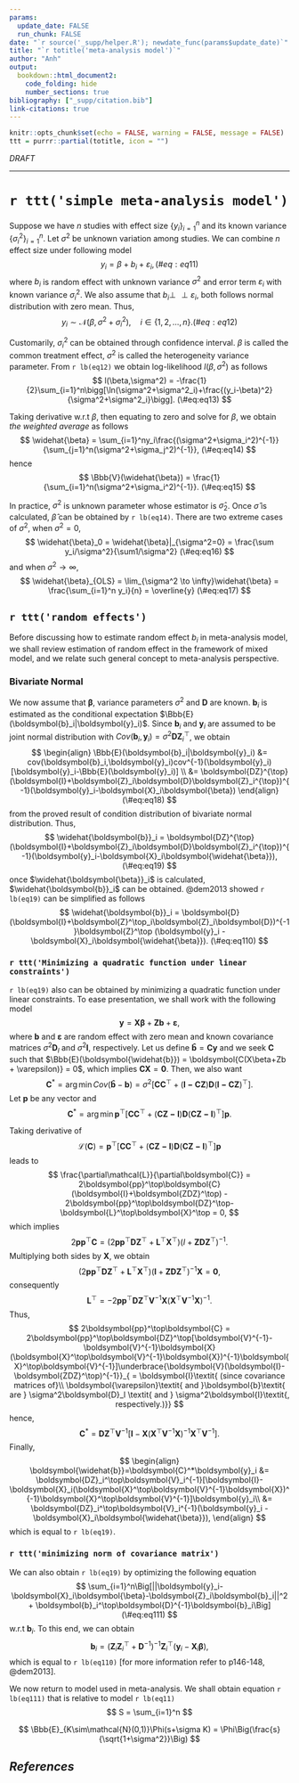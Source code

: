 ```yaml
---
params:
  update_date: FALSE
  run_chunk: FALSE
date: "`r source('_supp/helper.R'); newdate_func(params$update_date)`"
title: "`r totitle('meta-analysis model')`"
author: "Anh"
output: 
  bookdown::html_document2:
    code_folding: hide
    number_sections: true
bibliography: ["_supp/citation.bib"]
link-citations: true
---
```


\newcommand{\bf}[1]{\boldsymbol{#1}}
\newcommand{\hat}[1]{\widehat{#1}}
\newcommand{\mm}[1]{\mathbb{#1}}
\newcommand{\bar}[1]{\overline{#1}}
<!-- \newcommand{\tp}[1]{{#1}^{\top}} -->

\def\E{\Bbb{E}}
\def\V{\Bbb{V}}
\def\P{\Bbb{P}}
\def\I{{\large\unicode{x1D7D9}}}
\def\indep{\perp\!\!\!\!\perp}
\newcommand{\overeq}[2]{\stackrel{#1}{#2}}
\def\epsilon{\varepsilon} 
\def\tp{^{\top}}
```r
knitr::opts_chunk$set(echo = FALSE, warning = FALSE, message = FALSE)
ttt = purrr::partial(totitle, icon = "")
```

::: {.watermark}
*DRAFT*
:::

---

# `r ttt('simple meta-analysis model')`

Suppose we have $n$ studies with effect size $\{y_i\}_{i=1}^n$ and its known variance $\{\sigma^2_i\}_{i=1}^n$. Let $\sigma^2$ be unknown variation among studies. We can combine $n$ effect size under following model
$$
y_i = \beta +b_i + \epsilon_i,
(\#eq:eq11)
$$
where $b_i$ is random effect with unknown variance $\sigma^2$ and error term $\epsilon_i$ with known variance $\sigma^2_i$. We also assume that $b_i \indep \epsilon_i$, both follows normal distribution with zero mean. Thus,
$$
y_i \sim \mathcal{N}(\beta, \sigma^2+\sigma^2_i), \quad i \in \{1,2,\dots,n\}.
(\#eq:eq12)
$$

Customarily, $\sigma^2_i$ can be obtained through confidence interval. $\beta$ is called the common treatment effect, $\sigma^2$ is called the heterogeneity variance parameter. From `r lb(eq12)` we obtain log-likelihood $l(\beta,\sigma^2)$ as follows
$$
l(\beta,\sigma^2) = -\frac{1}{2}\sum_{i=1}^n\bigg[\ln(\sigma^2+\sigma^2_i)+\frac{(y_i-\beta)^2}{\sigma^2+\sigma^2_i}\bigg].
(\#eq:eq13)
$$

Taking derivative w.r.t $\beta$, then equating to zero and solve for $\beta$, we obtain *the weighted average* as follows
$$
\hat{\beta} = \sum_{i=1}^ny_i\frac{(\sigma^2+\sigma_i^2)^{-1}}{\sum_{j=1}^n(\sigma^2+\sigma_j^2)^{-1}},
(\#eq:eq14)
$$
hence 
$$
\V(\hat{\beta}) = \frac{1}{\sum_{i=1}^n(\sigma^2+\sigma_i^2)^{-1}}.
(\#eq:eq15)
$$

In practice, $\sigma^2$ is unknown parameter whose estimator is $\hat{\sigma}_2$. Once $\hat{\sigma}$ is calculated, $\hat{\beta}$ can be obtained by `r lb(eq14)`. There are two extreme cases of $\sigma^2$, when $\sigma^2 = 0$, 
$$
\hat{\beta}_0 = \hat{\beta}|_{\sigma^2=0} = \frac{\sum y_i/\sigma^2}{\sum1/\sigma^2}
(\#eq:eq16)
$$
and when $\sigma^2 \to \infty$,
$$
\hat{\beta}_{OLS} = \lim_{\sigma^2 \to \infty}\hat{\beta} = \frac{\sum_{i=1}^n y_i}{n} = \bar{y} 
(\#eq:eq17)
$$

## `r ttt('random effects')`

Before discussing how to estimate random effect $b_i$ in meta-analysis model, we shall review estimation of random effect in the framework of mixed model, and we relate such general concept to meta-analysis perspective.

### Bivariate Normal

We now assume that $\bf{\beta}$, variance parameters $\sigma^2$ and $\bf{D}$ are known. $\bf{b}_i$ is estimated as the conditional expectation $\E(\bf{b}_i|\bf{y}_i)$. Since $\bf{b}_i$ and $\bf{y}_i$ are assumed to be joint normal distribution with $Cov(\bf{b}_i,\bf{y}_i) = \sigma^2\bf{DZ}_i\tp$, we obtain
$$
\begin{align}
\E(\bf{b}_i|\bf{y}_i) &= cov(\bf{b}_i,\bf{y}_i)cov^{-1}(\bf{y}_i)[\bf{y}_i-\E(\bf{y}_i)] \\
&= \bf{DZ}\tp(\bf{I}+\bf{Z}_i\bf{D}\bf{Z}_i\tp)^{-1}(\bf{y}_i-\bf{X}_i\bf{\beta})
\end{align}
(\#eq:eq18)
$$
from the proved result of condition distribution of bivariate normal distribution. Thus, 
$$
\hat{\bf{b}}_i = \bf{DZ}\tp(\bf{I}+\bf{Z}_i\bf{D}\bf{Z}_i\tp)^{-1}(\bf{y}_i-\bf{X}_i\bf{\hat{\beta}}),
(\#eq:eq19)
$$
once $\hat{\bf{\beta}}_i$ is calculated, $\hat{\bf{b}}_i$ can be obtained. @dem2013 showed `r lb(eq19)` can be simplified as follows
$$
\hat{\bf{b}}_i = \bf{D}(\bf{I}+\bf{Z}^\top_i\bf{Z}_i\bf{D})^{-1}\bf{Z}^\top (\bf{y}_i - \bf{X}_i\bf{\hat{\beta}}).
(\#eq:eq110)
$$

### `r ttt('Minimizing a quadratic function under linear constraints')`

`r lb(eq19)` also can be obtained by minimizing a quadratic function under linear constraints. To ease presentation, we shall work with the following model
$$
\bf{y} = \bf{X\beta} + \bf{Zb}+ \bf{\epsilon},
$$
where $\bf{b}$ and $\bf{\epsilon}$ are random effect with zero mean and known covariance matrices $\sigma^2\bf{D}_l$ and $\sigma^2\bf{I}$, respectively. Let us define $\bf{\hat{b}} = \bf{Cy}$ and we seek $\bf{C}$ such that $\E(\bf{\hat{b}}) = \bf{C(X\beta+Zb + \epsilon)} = 0$, which implies $\bf{CX} = \bf{0}$. Then, we also want 
$$
\bf{C}^* = \arg\min Cov(\bf{\hat{b}} - \bf{b}) = \sigma^2 \big[\bf{CC}^\top + (\bf{I-CZ})\bf{D}(\bf{I-CZ})^\top \big].
$$
Let $\bf{p}$ be any vector and 
$$
\bf{C}^* =  \arg\min \bf{p}^\top[\bf{CC}^\top + (\bf{CZ-I})\bf{D}(\bf{CZ-I})^\top]\bf{p}.
$$

Taking derivative of 
$$
\mathcal{L}(\bf{C}) = \bf{p}^\top[\bf{CC}^\top + (\bf{CZ-I})\bf{D}(\bf{CZ-I})^\top]\bf{p}
$$
leads to
$$
\frac{\partial\mathcal{L}}{\partial\bf{C}} = 2\bf{pp}^\top\bf{C}(\bf{I}+\bf{ZDZ}^\top) - 2\bf{pp}^\top\bf{DZ}^\top-\bf{L}^\top\bf{X}^\top = 0,
$$
which implies
$$
2\bf{pp}^\top\bf{C} = (2\bf{pp}^\top\bf{DZ}^\top+\bf{L}^\top\bf{X}^\top)(I+\bf{ZDZ}^\top)^{-1}.
$$
Multiplying both sides by $\bf{X}$, we obtain
$$
(2\bf{pp}^\top\bf{DZ}^\top+\bf{L}^\top\bf{X}^\top)(\bf{I}+\bf{ZDZ}^\top)^{-1}\bf{X} = \bf{0},
$$
consequently 
$$
\bf{L}^\top = -2\bf{pp}^\top\bf{DZ}^\top\bf{V}^{-1}\bf{X}(\bf{X}^\top\bf{V}^{-1}\bf{X})^{-1}.
$$
Thus,
$$
2\bf{pp}^\top\bf{C} = 2\bf{pp}^\top\bf{DZ}^\top[\bf{V}^{-1}-\bf{V}^{-1}\bf{X}(\bf{X}^\top\bf{V}^{-1}\bf{X})^{-1}\bf{X}^\top\bf{V}^{-1}]\underbrace{\bf{V}(\bf{I}-\bf{ZDZ}^\top)^{-1}}_{ = \bf{I}\textit{ (since covariance matrices of}\\ \bf{\epsilon}\textit{ and }\bf{b}\textit{ are } \sigma^2\bf{D}_l \textit{ and } \sigma^2\bf{I}\textit{, respectively.)}}
$$
hence,
$$
\bf{C}^* = \bf{DZ}^\top\bf{V}^{-1}[\bf{I}-\bf{X}(\bf{X}^\top\bf{V}^{-1}\bf{X})^{-1}\bf{X}^\top\bf{V}^{-1}].
$$
Finally,
$$
\begin{align}
\bf{\hat{b}}=\bf{C}^*\bf{y}_i &= \bf{DZ}_i^\top\bf{V}_i^{-1}[\bf{I}-\bf{X}_i(\bf{X}^\top\bf{V}^{-1}\bf{X})^{-1}\bf{X}^\top\bf{V}^{-1}]\bf{y}_i\\
&= \bf{DZ}_i^\top\bf{V}_i^{-1}(\bf{y}_i - \bf{X}_i\bf{\hat{\beta}}),
\end{align}
$$
which is equal to `r lb(eq19)`.

### `r ttt('minimizing norm of covariance matrix')`

We can also obtain `r lb(eq19)` by optimizing the following equation
$$
\sum_{i=1}^n\Big[||\bf{y}_i-\bf{X}_i\bf{\beta}-\bf{Z}_i\bf{b}_i||^2 + \bf{b}_i^\top\bf{D}^{-1}\bf{b}_i\Big]
(\#eq:eq111)
$$
w.r.t $\bf{b}_i$. To this end, we can obtain 
$$
\bf{b}_i = (\bf{Z}_i\bf{Z}_i^\top+\bf{D}^{-1})^{-1}\bf{Z}_i^\top(\bf{y}_i-\bf{X}_i\bf{\beta}),
$$
which is equal to `r lb(eq110)` [for more information refer to p146-148, @dem2013].

We now return to model used in meta-analysis. We shall obtain equation `r lb(eq111)` that is relative to model `r lb(eq11)`
$$
S = \sum_{i=1}^n
$$



$$
\E_{K\sim\mathcal{N}(0,1)}\Phi(s+\sigma K) = \Phi\Big(\frac{s}{\sqrt{1+\sigma^2}}\Big)
$$





<!-- ----------------------------------------------------------------------------- -->

::: {.shad}
# _References_ {-}
:::
